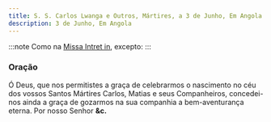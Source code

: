 ```yaml
---
title: S. S. Carlos Lwanga e Outros, Mártires, a 3 de Junho, Em Angola
description: 3 de Junho, Em Angola
---
```


:::note
Como na [Missa Intret in](/missal/comum/6muitosmartires1), excepto:
:::

### Oração

Ó Deus, que nos permitistes a graça de celebrarmos o nascimento no céu dos
vossos Santos Mártires Carlos, Matias e seus Companheiros, concedei-nos
ainda a graça de gozarmos na sua companhia a bem-aventurança eterna. Por
nosso Senhor **&c.**
